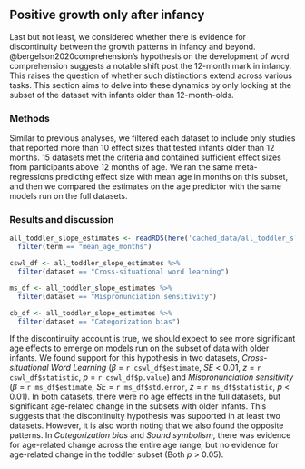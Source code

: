 
## Positive growth only after infancy

Last but not least, we considered whether there is evidence for discontinuity between the growth patterns in infancy and beyond. @bergelson2020comprehension's hypothesis on the development of word comprehension suggests a notable shift post the 12-month mark in infancy. This raises the question of whether such distinctions extend across various tasks. This section aims to delve into these dynamics by only looking at the subset of the dataset with infants older than 12-month-olds. 

### Methods

Similar to previous analyses, we filtered each dataset to include only studies that reported more than 10 effect sizes that tested infants older than 12 months. 15 datasets met the criteria and contained sufficient effect sizes from participants above 12 months of age. We ran the same meta-regressions predicting effect size with mean age in months on this subset, and then we compared the estimates on the age predictor with the same models run on the full datasets.   

### Results and discussion 

```r
all_toddler_slope_estimates <- readRDS(here('cached_data/all_toddler_slope_estimates.Rds')) %>% mutate_if(is.numeric, round, 2) %>% 
  filter(term == "mean_age_months")

cswl_df <- all_toddler_slope_estimates %>% 
  filter(dataset == "Cross-situational word learning")

ms_df <- all_toddler_slope_estimates %>% 
  filter(dataset == "Mispronunciation sensitivity")

cb_df <- all_toddler_slope_estimates %>% 
  filter(dataset == "Categorization bias")

```


If the discontinuity account is true, we should expect to see more significant age effects  to emerge on models run on the subset of data with older infants. We found support for this hypothesis in two datasets, *Cross-situational Word Learning* ($\beta$ = `r cswl_df$estimate`, *SE* < 0.01, *z* = `r cswl_df$statistic`, *p* = `r cswl_df$p.value`) and *Mispronunciation sensitivity* ($\beta$ = `r ms_df$estimate`, *SE* = `r ms_df$std.error`, *z* = `r ms_df$statistic`, *p* < 0.01). In both datasets, there were no age effects in the full datasets, but significant age-related change in the subsets with older infants. This suggests that the discontinuity hypothesis was supported in at least two datasets. However, it is also worth noting that we also found the opposite patterns. In *Categorization bias* and *Sound symbolism*, there was evidence for age-related change across the entire age range, but no evidence for age-related change in the toddler subset (Both *p* > 0.05). 
